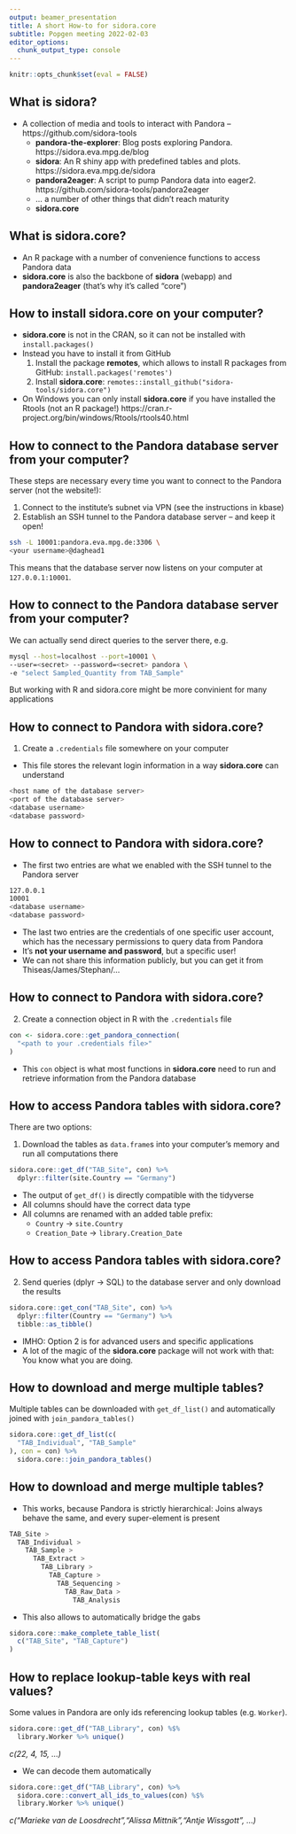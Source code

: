 ```yaml
---
output: beamer_presentation
title: A short How-to for sidora.core
subtitle: Popgen meeting 2022-02-03
editor_options: 
  chunk_output_type: console
---
```


```r
knitr::opts_chunk$set(eval = FALSE)
```

## What is sidora?

- A collection of media and tools to interact with Pandora -- https://github.com/sidora-tools
  - **pandora-the-explorer**: Blog posts exploring Pandora. https://sidora.eva.mpg.de/blog
  - **sidora**: An R shiny app with predefined tables and plots. https://sidora.eva.mpg.de/sidora
  - **pandora2eager**: A script to pump Pandora data into eager2. https://github.com/sidora-tools/pandora2eager
  - ... a number of other things that didn't reach maturity
  - **sidora.core**
  
## What is sidora.core?

- An R package with a number of convenience functions to access Pandora data
- **sidora.core** is also the backbone of **sidora** (webapp) and **pandora2eager** (that's why it's called "core")

## How to install sidora.core on your computer?

- **sidora.core** is not in the CRAN, so it can not be installed with `install.packages()`
- Instead you have to install it from GitHub
  1. Install the package **remotes**, which allows to install R packages from GitHub: `install.packages('remotes')`
  2. Install **sidora.core**: `remotes::install_github("sidora-tools/sidora.core")`
- On Windows you can only install **sidora.core** if you have installed the Rtools (not an R package!) https://cran.r-project.org/bin/windows/Rtools/rtools40.html

## How to connect to the Pandora database server from your computer?

These steps are necessary every time you want to connect to the Pandora server (not the website!):

1. Connect to the institute's subnet via VPN (see the instructions in kbase)
2. Establish an SSH tunnel to the Pandora database server -- and keep it open!

```bash
ssh -L 10001:pandora.eva.mpg.de:3306 \
<your username>@daghead1
```

This means that the database server now listens on your computer at `127.0.0.1:10001`.

## How to connect to the Pandora database server from your computer?

We can actually send direct queries to the server there, e.g.

```bash
mysql --host=localhost --port=10001 \
--user=<secret> --password=<secret> pandora \
-e "select Sampled_Quantity from TAB_Sample"
```

But working with R and sidora.core might be more convinient for many applications

## How to connect to Pandora with sidora.core?

1. Create a `.credentials` file somewhere on your computer
- This file stores the relevant login information in a way **sidora.core** can understand

```bash
<host name of the database server>
<port of the database server>
<database username>
<database password>
```

## How to connect to Pandora with sidora.core?

- The first two entries are what we enabled with the SSH tunnel to the Pandora server
    
```bash
127.0.0.1
10001
<database username>
<database password>
```
    
- The last two entries are the credentials of one specific user account, which has the necessary permissions to query data from Pandora
- It's **not your username and password**, but a specific user!
- We can not share this information publicly, but you can get it from Thiseas/James/Stephan/...

## How to connect to Pandora with sidora.core?

2. Create a connection object in R with the `.credentials` file

```r
con <- sidora.core::get_pandora_connection(
  "<path to your .credentials file>"
)
```

- This `con` object is what most functions in **sidora.core** need to run and retrieve information from the Pandora database

## How to access Pandora tables with sidora.core?

There are two options:

1. Download the tables as `data.frame`s into your computer's memory and run all computations there

```r
sidora.core::get_df("TAB_Site", con) %>%
  dplyr::filter(site.Country == "Germany")
```

- The output of `get_df()` is directly compatible with the tidyverse
- All columns should have the correct data type
- All columns are renamed with an added table prefix: 
    - `Country` -> `site.Country`
    - `Creation_Date` -> `library.Creation_Date`

## How to access Pandora tables with sidora.core?

2. Send queries (dplyr -> SQL) to the database server and only download the results

```r
sidora.core::get_con("TAB_Site", con) %>%
  dplyr::filter(Country == "Germany") %>%
  tibble::as_tibble()
```

- IMHO: Option 2 is for advanced users and specific applications
- A lot of the magic of the **sidora.core** package will not work with that: You know what you are doing.

## How to download and merge multiple tables?

Multiple tables can be downloaded with `get_df_list()` and automatically joined with `join_pandora_tables()`

```r
sidora.core::get_df_list(c(
  "TAB_Individual", "TAB_Sample"
), con = con) %>%
  sidora.core::join_pandora_tables()
```

## How to download and merge multiple tables?

- This works, because Pandora is strictly hierarchical: Joins always behave the same, and every super-element is present

```bash
TAB_Site >
  TAB_Individual >
    TAB_Sample >
      TAB_Extract >
        TAB_Library >
          TAB_Capture >
            TAB_Sequencing >
              TAB_Raw_Data >
                TAB_Analysis
```

- This also allows to automatically bridge the gabs

```r
sidora.core::make_complete_table_list(
  c("TAB_Site", "TAB_Capture")
)
```

## How to replace lookup-table keys with real values?

Some values in Pandora are only ids referencing lookup tables (e.g. `Worker`). 

```r
sidora.core::get_df("TAB_Library", con) %$% 
  library.Worker %>% unique()
```

*c(22, 4, 15, ...)*

- We can decode them automatically

```r
sidora.core::get_df("TAB_Library", con) %>% 
  sidora.core::convert_all_ids_to_values(con) %$% 
  library.Worker %>% unique()
```

*c("Marieke van de Loosdrecht","Alissa Mittnik","Antje Wissgott", ...)*
